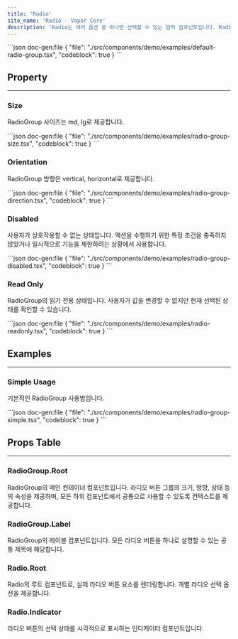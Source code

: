 ```yaml
---
title: 'Radio'
site_name: 'Radio - Vapor Core'
description: 'Radio는 여러 옵션 중 하나만 선택할 수 있는 입력 컴포넌트입니다. RadioGroup과 함께 사용하여 라디오 버튼 그룹을 구성할 수 있습니다.'
---
```


<Demo name="default-radio-group">
```json doc-gen:file
{
    "file": "./src/components/demo/examples/default-radio-group.tsx",
    "codeblock": true
}
```
</Demo>

## Property

---

### Size

RadioGroup 사이즈는 md, lg로 제공합니다.

<Demo name="radio-group-size">
```json doc-gen:file
{
    "file": "./src/components/demo/examples/radio-group-size.tsx",
    "codeblock": true
}
```
</Demo>

### Orientation

RadioGroup 방향은 vertical, horizontal로 제공합니다.

<Demo name="radio-group-direction">
```json doc-gen:file
{
    "file": "./src/components/demo/examples/radio-group-direction.tsx",
    "codeblock": true
}
```
</Demo>

### Disabled

사용자가 상호작용할 수 없는 상태입니다. 액션을 수행하기 위한 특정 조건을 충족하지 않았거나 일시적으로 기능을 제한하려는 상황에서 사용합니다.

<Demo name="radio-group-disabled">
```json doc-gen:file
{
    "file": "./src/components/demo/examples/radio-group-disabled.tsx",
    "codeblock": true
}
```
</Demo>

### Read Only

RadioGroup의 읽기 전용 상태입니다. 사용자가 값을 변경할 수 없지만 현재 선택된 상태를 확인할 수 있습니다.

<Demo name="radio-readonly">
```json doc-gen:file
{
    "file": "./src/components/demo/examples/radio-readonly.tsx",
    "codeblock": true
}
```
</Demo>

## Examples

---

### Simple Usage

기본적인 RadioGroup 사용법입니다.

<Demo name="radio-group-simple">
```json doc-gen:file
{
    "file": "./src/components/demo/examples/radio-group-simple.tsx",
    "codeblock": true
}
```
</Demo>

## Props Table

---

### RadioGroup.Root

RadioGroup의 메인 컨테이너 컴포넌트입니다. 라디오 버튼 그룹의 크기, 방향, 상태 등의 속성을 제공하며, 모든 하위 컴포넌트에서 공통으로 사용할 수 있도록 컨텍스트를 제공합니다.

<ComponentPropsTable file="radio-group" section="props" />

### RadioGroup.Label

RadioGroup의 레이블 컴포넌트입니다. 모든 라디오 버튼을 하나로 설명할 수 있는 공통 제목에 해당합니다.

<ComponentPropsTable file="radio-group" section="labelProps" />

### Radio.Root

Radio의 루트 컴포넌트로, 실제 라디오 버튼 요소를 렌더링합니다. 개별 라디오 선택 옵션을 제공합니다.

<ComponentPropsTable file="radio" section="radioRootProps" />

### Radio.Indicator

라디오 버튼의 선택 상태를 시각적으로 표시하는 인디케이터 컴포넌트입니다.

<ComponentPropsTable file="radio" section="radioIndicatorProps" />
